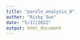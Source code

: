 ```yaml
---
title: "parole_analysis_0"
author: "Ricky Sun"
date: "5/17/2022"
output: html_document
---
```
































